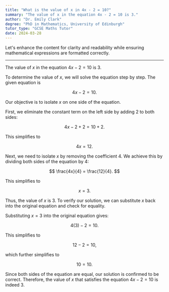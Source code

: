 ```yaml
---
title: "What is the value of x in 4x - 2 = 10?"
summary: "The value of x in the equation 4x - 2 = 10 is 3."
author: "Dr. Emily Clark"
degree: "PhD in Mathematics, University of Edinburgh"
tutor_type: "GCSE Maths Tutor"
date: 2024-03-28
---
```


Let's enhance the content for clarity and readability while ensuring mathematical expressions are formatted correctly.

---

The value of $x$ in the equation $4x - 2 = 10$ is $3$.

To determine the value of $x$, we will solve the equation step by step. The given equation is 

$$
4x - 2 = 10.
$$ 

Our objective is to isolate $x$ on one side of the equation.

First, we eliminate the constant term on the left side by adding $2$ to both sides:

$$
4x - 2 + 2 = 10 + 2.
$$ 

This simplifies to 

$$
4x = 12.
$$ 

Next, we need to isolate $x$ by removing the coefficient $4$. We achieve this by dividing both sides of the equation by $4$:

$$
\frac{4x}{4} = \frac{12}{4}.
$$ 

This simplifies to 

$$
x = 3.
$$ 

Thus, the value of $x$ is $3$. To verify our solution, we can substitute $x$ back into the original equation and check for equality. 

Substituting $x = 3$ into the original equation gives:

$$
4(3) - 2 = 10.
$$ 

This simplifies to 

$$
12 - 2 = 10,
$$ 

which further simplifies to 

$$
10 = 10.
$$ 

Since both sides of the equation are equal, our solution is confirmed to be correct. Therefore, the value of $x$ that satisfies the equation $4x - 2 = 10$ is indeed $3$.
    
